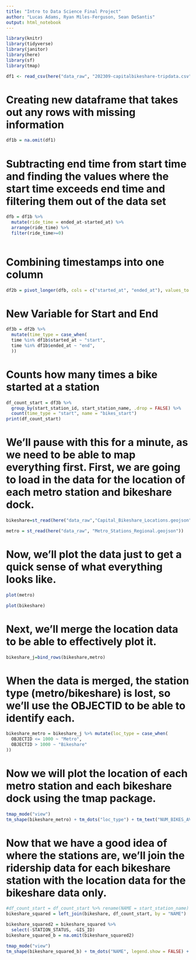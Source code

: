 ```yaml
---
title: "Intro to Data Science Final Project"
author: "Lucas Adams, Ryan Miles-Ferguson, Sean DeSantis"
output: html_notebook
---
```


```r
library(knitr)
library(tidyverse)
library(janitor)
library(here)
library(sf)
library(tmap)
```

```r
df1 <- read_csv(here("data_raw", "202309-capitalbikeshare-tripdata.csv"))
```
# Creating new dataframe that takes out any rows with missing information
```r
df1b = na.omit(df1)
```

# Subtracting end time from start time and finding the values where the start time exceeds end time and filtering them out of the data set

```r
dfb = df1b %>%
  mutate(ride_time = ended_at-started_at) %>%
  arrange(ride_time) %>%
  filter(ride_time>=0)
  
```

# Combining timestamps into one column
```r
df2b = pivot_longer(dfb, cols = c("started_at", "ended_at"), values_to = "time")
```

# New Variable for Start and End
```r
df3b = df2b %>%
  mutate(time_type = case_when(
  time %in% df1b$started_at ~ "start",       
  time %in% df1b$ended_at ~ "end",       
  ))
```

# Counts how many times a bike started at a station
```r
df_count_start = df3b %>%
  group_by(start_station_id, start_station_name, .drop = FALSE) %>%
  count(time_type = "start", name = "bikes_start") 
print(df_count_start)
```


# We'll pause with this for a minute, as we need to be able to map everything first. First, we are going to load in the data for the location of each metro station and bikeshare dock.
```r
bikeshare=st_read(here("data_raw","Capital_Bikeshare_Locations.geojson"))
```

```r
metro = st_read(here("data_raw", "Metro_Stations_Regional.geojson"))
```

# Now, we'll plot the data just to get a quick sense of what everything looks like.
```r
plot(metro)
```

```r
plot(bikeshare)
```

# Next, we'll merge the location data to be able to effectively plot it.
```r
bikeshare_j=bind_rows(bikeshare,metro)
```

# When the data is merged, the station type (metro/bikeshare) is lost, so we'll use the OBJECTID to be able to identify each.
```r
bikeshare_metro = bikeshare_j %>% mutate(loc_type = case_when(
  OBJECTID <= 1000 ~ "Metro",
  OBJECTID > 1000 ~ "Bikeshare"
))
```

# Now we will plot the location of each metro station and each bikeshare dock using the tmap package.
```r
tmap_mode("view")
tm_shape(bikeshare_metro) + tm_dots("loc_type") + tm_text("NUM_BIKES_AVAILABLE",size = 0.5)
```

# Now that we have a good idea of where the stations are, we'll join the ridership data for each bikeshare station with the location data for the bikeshare data only.
```r
#df_count_start = df_count_start %>% rename(NAME = start_station_name)
bikeshare_squared = left_join(bikeshare, df_count_start, by = "NAME")
```

```r
bikeshare_squared2 = bikeshare_squared %>%
  select(-STATION_STATUS, -GIS_ID)
bikeshare_squared_b = na.omit(bikeshare_squared2)
```

```r
tmap_mode("view")
tm_shape(bikeshare_squared_b) + tm_dots("NAME", legend.show = FALSE) + tm_text("bikes_start",size = 0.5)

```

